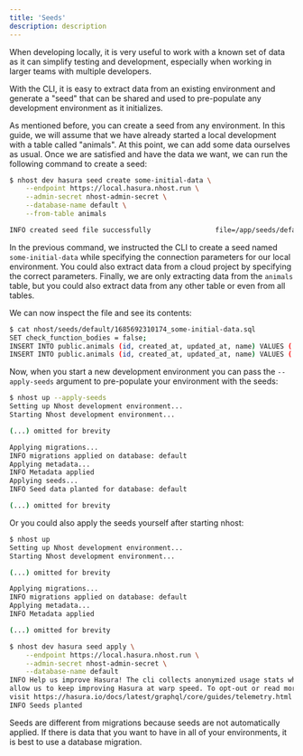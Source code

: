 ```yaml
---
title: 'Seeds'
description: description
---
```


When developing locally, it is very useful to work with a known set of data as it can simplify testing and development, especially when working in larger teams with multiple developers.

With the CLI, it is easy to extract data from an existing environment and generate a "seed" that can be shared and used to pre-populate any development environment as it initializes.

As mentioned before, you can create a seed from any environment. In this guide, we will assume that we have already started a local development with a table called "animals". At this point, we can add some data ourselves as usual. Once we are satisfied and have the data we want, we can run the following command to create a seed:

```bash
$ nhost dev hasura seed create some-initial-data \
    --endpoint https://local.hasura.nhost.run \
    --admin-secret nhost-admin-secret \
    --database-name default \
    --from-table animals

INFO created seed file successfully                file=/app/seeds/default/1685692310174_some-initial-data.sql
```

<Info>In the previous command, we instructed the CLI to create a seed named `some-initial-data` while specifying the connection parameters for our local environment. You could also extract data from a cloud project by specifying the correct parameters. Finally, we are only extracting data from the `animals` table, but you could also extract data from any other table or even from all tables.</Info>

We can now inspect the file and see its contents:

```bash
$ cat nhost/seeds/default/1685692310174_some-initial-data.sql
SET check_function_bodies = false;
INSERT INTO public.animals (id, created_at, updated_at, name) VALUES ('d50ff2e8-ec2a-496b-a2e6-a50eecccdb16', '2023-05-16 14:01:59.072576+00', '2023-05-16 14:01:59.072576+00', 'dog');
INSERT INTO public.animals (id, created_at, updated_at, name) VALUES ('8224ec02-6fed-48ff-8c06-6c36298d0fd0', '2023-05-16 14:02:06.300074+00', '2023-05-16 14:02:06.300074+00', 'cat');
```

Now, when you start a new development environment you can pass the `--apply-seeds` argument to pre-populate your environment with the seeds:

```bash
$ nhost up --apply-seeds
Setting up Nhost development environment...
Starting Nhost development environment...

(...) omitted for brevity

Applying migrations...
INFO migrations applied on database: default
Applying metadata...
INFO Metadata applied
Applying seeds...
INFO Seed data planted for database: default

(...) omitted for brevity
```

Or you could also apply the seeds yourself after starting nhost:

```bash
$ nhost up
Setting up Nhost development environment...
Starting Nhost development environment...

(...) omitted for brevity

Applying migrations...
INFO migrations applied on database: default
Applying metadata...
INFO Metadata applied

(...) omitted for brevity

$ nhost dev hasura seed apply \
    --endpoint https://local.hasura.nhost.run \
    --admin-secret nhost-admin-secret \
    --database-name default
INFO Help us improve Hasura! The cli collects anonymized usage stats which
allow us to keep improving Hasura at warp speed. To opt-out or read more,
visit https://hasura.io/docs/latest/graphql/core/guides/telemetry.html
INFO Seeds planted
```

<Info>Seeds are different from migrations because seeds are not automatically applied. If there is data that you want to have in all of your environments, it is best to use a database migration.</Info>

